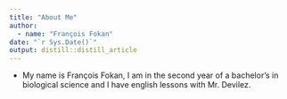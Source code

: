 ```yaml
---
title: "About Me"
author:
  - name: "François Fokan" 
date: "`r Sys.Date()`"
output: distill::distill_article
---
```


- My name is François Fokan, I am in the second year of a bachelor's in biological science and I have english lessons with Mr. Devilez.
